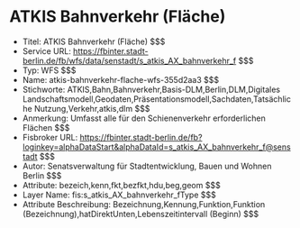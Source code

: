 # ATKIS Bahnverkehr (Fläche)
- Titel: ATKIS Bahnverkehr (Fläche) $$$
- Service URL: https://fbinter.stadt-berlin.de/fb/wfs/data/senstadt/s_atkis_AX_bahnverkehr_f $$$
- Typ: WFS $$$
- Name: atkis-bahnverkehr-flache-wfs-355d2aa3 $$$
- Stichworte: ATKIS,Bahn,Bahnverkehr,Basis-DLM,Berlin,DLM,Digitales Landschaftsmodell,Geodaten,Präsentationsmodell,Sachdaten,Tatsächliche Nutzung,Verkehr,atkis,dlm $$$
- Anmerkung: Umfasst alle für den Schienenverkehr erforderlichen Flächen $$$
- Fisbroker URL: https://fbinter.stadt-berlin.de/fb?loginkey=alphaDataStart&alphaDataId=s_atkis_AX_bahnverkehr_f@senstadt $$$
- Autor: Senatsverwaltung für Stadtentwicklung, Bauen und Wohnen Berlin $$$
- Attribute: bezeich,kenn,fkt,bezfkt,hdu,beg,geom $$$
- Layer Name: fis:s_atkis_AX_bahnverkehr_fType $$$
- Attribute Beschreibung: Bezeichnung,Kennung,Funktion,Funktion (Bezeichnung),hatDirektUnten,Lebenszeitintervall (Beginn) $$$
